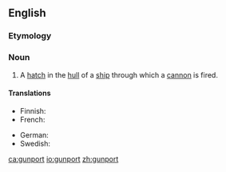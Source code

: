 ==English==

===Etymology===
{{compound|en|gun|port}}

===Noun===
{{en-noun}}

# A [[hatch]] in the [[hull]] of a [[ship]] through which a [[cannon]] is fired.

====Translations====
{{trans-top|a hatch in the hull of a ship through which a cannon is fired}}
* Finnish: {{t|fi|tykkiportti}}
* French: {{t+|fr|sabord}}
{{trans-mid}}
* German: {{t|de|Stückpforte|f}}
* Swedish: {{t+|sv|kanonport|c}}
{{trans-bottom}}

[[ca:gunport]]
[[io:gunport]]
[[zh:gunport]]